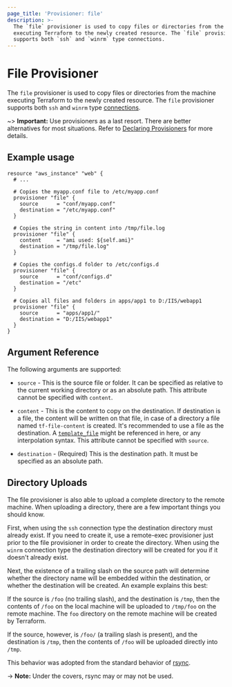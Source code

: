 ```yaml
---
page_title: 'Provisioner: file'
description: >-
  The `file` provisioner is used to copy files or directories from the machine
  executing Terraform to the newly created resource. The `file` provisioner
  supports both `ssh` and `winrm` type connections.
---
```


# File Provisioner

The `file` provisioner is used to copy files or directories from the machine
executing Terraform to the newly created resource. The `file` provisioner
supports both `ssh` and `winrm` type [connections](/language/resources/provisioners/connection).

~> **Important:** Use provisioners as a last resort. There are better alternatives for most situations. Refer to
[Declaring Provisioners](/language/resources/provisioners/syntax) for more details.

## Example usage

```hcl
resource "aws_instance" "web" {
  # ...

  # Copies the myapp.conf file to /etc/myapp.conf
  provisioner "file" {
    source      = "conf/myapp.conf"
    destination = "/etc/myapp.conf"
  }

  # Copies the string in content into /tmp/file.log
  provisioner "file" {
    content     = "ami used: ${self.ami}"
    destination = "/tmp/file.log"
  }

  # Copies the configs.d folder to /etc/configs.d
  provisioner "file" {
    source      = "conf/configs.d"
    destination = "/etc"
  }

  # Copies all files and folders in apps/app1 to D:/IIS/webapp1
  provisioner "file" {
    source      = "apps/app1/"
    destination = "D:/IIS/webapp1"
  }
}
```

## Argument Reference

The following arguments are supported:

* `source` - This is the source file or folder. It can be specified as
  relative to the current working directory or as an absolute path. This
  attribute cannot be specified with `content`.

* `content` - This is the content to copy on the destination. If destination is a file,
  the content will be written on that file, in case of a directory a file named
  `tf-file-content` is created. It's recommended to use a file as the destination. A
  [`template_file`](https://registry.terraform.io/providers/hashicorp/template/latest/docs/data-sources/file) might be referenced in here, or
  any interpolation syntax. This attribute cannot be specified with `source`.

* `destination` - (Required) This is the destination path. It must be specified as an
  absolute path.

## Directory Uploads

The file provisioner is also able to upload a complete directory to the remote machine.
When uploading a directory, there are a few important things you should know.

First, when using the `ssh` connection type the destination directory must already exist.
If you need to create it, use a remote-exec provisioner just prior to the file provisioner
in order to create the directory. When using the `winrm` connection type the destination
directory will be created for you if it doesn't already exist.

Next, the existence of a trailing slash on the source path will determine whether the
directory name will be embedded within the destination, or whether the destination will
be created. An example explains this best:

If the source is `/foo` (no trailing slash), and the destination is `/tmp`, then the contents
of `/foo` on the local machine will be uploaded to `/tmp/foo` on the remote machine. The
`foo` directory on the remote machine will be created by Terraform.

If the source, however, is `/foo/` (a trailing slash is present), and the destination is
`/tmp`, then the contents of `/foo` will be uploaded directly into `/tmp`.

This behavior was adopted from the standard behavior of
[rsync](https://linux.die.net/man/1/rsync).

-> **Note:** Under the covers, rsync may or may not be used.
